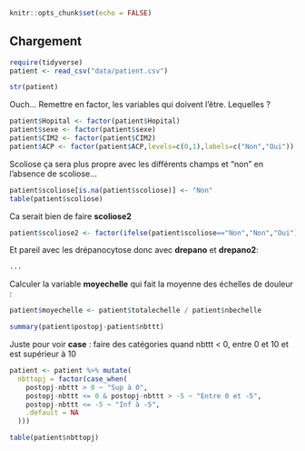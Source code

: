 
```r
knitr::opts_chunk$set(echo = FALSE)
```

<!-- # Analyse de la table Patient -->

## Chargement


```r
require(tidyverse)
patient <- read_csv("data/patient.csv")
```

```r
str(patient)
```
Ouch... Remettre en factor, les variables qui doivent l'être. Lequelles ?

```r
patient$Hopital <- factor(patient$Hopital)
patient$sexe <- factor(patient$sexe)
patient$CIM2 <- factor(patient$CIM2)
patient$ACP <- factor(patient$ACP,levels=c(0,1),labels=c("Non","Oui"))

```

Scoliose ça sera plus propre avec les différents champs et "non" en l'absence 
de scoliose...

```r
patient$scoliose[is.na(patient$scoliose)] <- "Non"
table(patient$scoliose)
```
Ca serait bien de faire __scoliose2__

```r
patient$scoliose2 <- factor(ifelse(patient$scoliose=="Non","Non","Oui"))
```

Et pareil avec les drépanocytose donc avec __drepano__ et __drepano2__:

```r
...
```


Calculer la variable __moyechelle__ qui fait la moyenne des échelles de douleur :

```r
patient$moyechelle <- patient$totalechelle / patient$nbechelle
```


```r
summary(patient$postopj-patient$nbttt)
```

Juste pour voir __case__ : faire des catégories quand nbttt < 0, entre 0 et 10
et est supérieur à 10

```r
patient <- patient %>% mutate(
  nbttopj = factor(case_when(
    postopj-nbttt > 0 ~ "Sup à 0",
    postopj-nbttt <= 0 & postopj-nbttt > -5 ~ "Entre 0 et -5",
    postopj-nbttt <= -5 ~ "Inf à -5",
    .default = NA
  )))
```

```r
table(patient$nbttopj)
```

